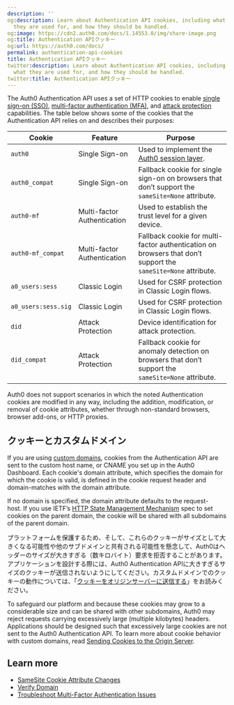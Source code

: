 ```yaml
---
description: ''
og:description: Learn about Authentication API cookies, including what they are, what
  they are used for, and how they should be handled.
og:image: https://cdn2.auth0.com/docs/1.14553.0/img/share-image.png
og:title: Authentication APIクッキー
og:url: https://auth0.com/docs/
permalink: authentication-api-cookies
title: Authentication APIクッキー
twitter:description: Learn about Authentication API cookies, including what they are,
  what they are used for, and how they should be handled.
twitter:title: Authentication APIクッキー
---
```


The Auth0 Authentication API uses a set of HTTP cookies to enable [single sign-on (SSO)](/docs/authenticate/single-sign-on), [multi-factor authentication (MFA)](/docs/secure/multi-factor-authentication), and [attack protection](/docs/secure/attack-protection) capabilities. The table below shows some of the cookies that the Authentication API relies on and describes their purposes:

| **Cookie** | **Feature** | **Purpose** |
| --- | --- | --- |
| `auth0` | Single Sign-on | Used to implement the [Auth0 session layer](/docs/manage-users/sessions/session-layers). |
| `auth0_compat` | Single Sign-on | Fallback cookie for single sign-on on browsers that don’t support the `sameSite=None` attribute. |
| `auth0-mf` | Multi-factor Authentication | Used to establish the trust level for a given device. |
| `auth0-mf_compat` | Multi-factor Authentication | Fallback cookie for multi-factor authentication on browsers that don’t support the `sameSite=None` attribute. |
| `a0_users:sess` | Classic Login | Used for CSRF protection in Classic Login flows. |
| `a0_users:sess.sig` | Classic Login | Used for CSRF protection in Classic Login flows. |
| `did` | Attack Protection | Device identification for attack protection. |
| `did_compat` | Attack Protection | Fallback cookie for anomaly detection on browsers that don’t support the `sameSite=None` attribute. |

<Warning>

Auth0 does not support scenarios in which the noted Authentication cookies are modified in any way, including the addition, modification, or removal of cookie attributes, whether through non-standard browsers, browser add-ons, or HTTP proxies.

</Warning>

## クッキーとカスタムドメイン

If you are using [custom domains](/docs/customize/custom-domains), cookies from the Authentication API are sent to the custom host name, or CNAME you set up in the <Tooltip tip="Auth0 Dashboard: Auth0's main product to configure your services." cta="View Glossary" href="/docs/glossary?term=Auth0+Dashboard">Auth0 Dashboard</Tooltip>. Each cookie's domain attribute, which specifies the domain for which the cookie is valid, is defined in the cookie request header and domain-matches with the domain attribute.

If no domain is specified, the domain attribute defaults to the request-host. If you use IETF’s [HTTP State Management Mechanism](https://datatracker.ietf.org/doc/html/rfc2109#section-2) spec to set cookies on the parent domain, the cookie will be shared with all subdomains of the parent domain.

プラットフォームを保護するため、そして、これらのクッキーがサイズとして大きくなる可能性や他のサブドメインと共有される可能性を懸念して、Auth0はヘッダーのサイズが大きすぎる（数キロバイト）要求を拒否することがあります。アプリケーションを設計する際には、Auth0 Authentication APIに大きすぎるサイズのクッキーが送信されないようにしてください。カスタムドメインでのクッキーの動作については、「[クッキーをオリジンサーバーに送信する]()」をお読みください。

To safeguard our platform and because these cookies may grow to a considerable size and can be shared with other subdomains, Auth0 may reject requests carrying excessively large (multiple kilobytes) headers. Applications should be designed such that excessively large cookies are not sent to the Auth0 Authentication API. To learn more about cookie behavior with <Tooltip tip="Custom Domain: Third-party domain with a specialized, or vanity, name." cta="View Glossary" href="/docs/glossary?term=custom+domains">custom domains</Tooltip>, read [Sending Cookies to the Origin Server](https://datatracker.ietf.org/doc/html/rfc2109#section-4.3.4).

## Learn more

* [SameSite Cookie Attribute Changes](/docs/manage-users/cookies/samesite-cookie-attribute-changes)
* [Verify Domain](/docs/troubleshoot/basic-issues/verify-domain)
* [Troubleshoot Multi-Factor Authentication Issues](/docs/troubleshoot/authentication-issues/troubleshoot-mfa-issues)